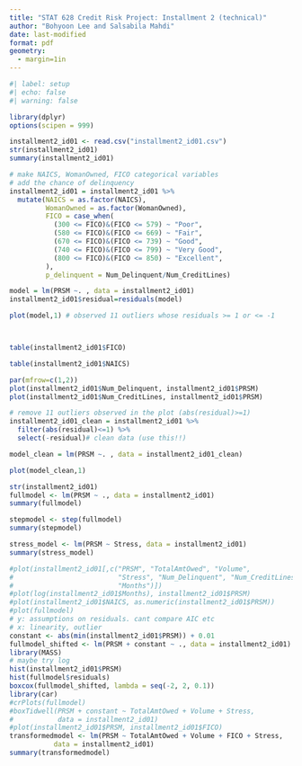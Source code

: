 ```yaml
---
title: "STAT 628 Credit Risk Project: Installment 2 (technical)"
author: "Bohyoon Lee and Salsabila Mahdi"
date: last-modified
format: pdf
geometry:
  - margin=1in
---
```


```r
#| label: setup
#| echo: false
#| warning: false

library(dplyr)
options(scipen = 999)
```

```r
installment2_id01 <- read.csv("installment2_id01.csv")
str(installment2_id01)
summary(installment2_id01)

# make NAICS, WomanOwned, FICO categorical variables
# add the chance of delinquency
installment2_id01 = installment2_id01 %>%
  mutate(NAICS = as.factor(NAICS),
         WomanOwned = as.factor(WomanOwned),
         FICO = case_when(
           (300 <= FICO)&(FICO <= 579) ~ "Poor",
           (580 <= FICO)&(FICO <= 669) ~ "Fair",
           (670 <= FICO)&(FICO <= 739) ~ "Good",
           (740 <= FICO)&(FICO <= 799) ~ "Very Good",
           (800 <= FICO)&(FICO <= 850) ~ "Excellent",
         ),
         p_delinquent = Num_Delinquent/Num_CreditLines)

model = lm(PRSM ~. , data = installment2_id01)
installment2_id01$residual=residuals(model)

plot(model,1) # observed 11 outliers whose residuals >= 1 or <= -1



table(installment2_id01$FICO)

table(installment2_id01$NAICS)

par(mfrow=c(1,2))
plot(installment2_id01$Num_Delinquent, installment2_id01$PRSM)
plot(installment2_id01$Num_CreditLines, installment2_id01$PRSM)

```


```r
# remove 11 outliers observed in the plot (abs(residual)>=1)
installment2_id01_clean = installment2_id01 %>% 
  filter(abs(residual)<=1) %>% 
  select(-residual)# clean data (use this!!)

model_clean = lm(PRSM ~. , data = installment2_id01_clean) 

plot(model_clean,1)

```

```r
str(installment2_id01)
fullmodel <- lm(PRSM ~ ., data = installment2_id01)
summary(fullmodel)

stepmodel <- step(fullmodel)
summary(stepmodel)

stress_model <- lm(PRSM ~ Stress, data = installment2_id01)
summary(stress_model)
```

```r
#plot(installment2_id01[,c("PRSM", "TotalAmtOwed", "Volume",
#                          "Stress", "Num_Delinquent", "Num_CreditLines",
#                          "Months")])
#plot(log(installment2_id01$Months), installment2_id01$PRSM)
#plot(installment2_id01$NAICS, as.numeric(installment2_id01$PRSM))
#plot(fullmodel)
# y: assumptions on residuals. cant compare AIC etc
# x: linearity, outlier
constant <- abs(min(installment2_id01$PRSM)) + 0.01
fullmodel_shifted <- lm(PRSM + constant ~ ., data = installment2_id01)
library(MASS)
# maybe try log
hist(installment2_id01$PRSM)
hist(fullmodel$residuals)
boxcox(fullmodel_shifted, lambda = seq(-2, 2, 0.1))
library(car)
#crPlots(fullmodel)
#boxTidwell(PRSM + constant ~ TotalAmtOwed + Volume + Stress,
#           data = installment2_id01)
#plot(installment2_id01$PRSM, installment2_id01$FICO)
transformedmodel <- lm(PRSM ~ TotalAmtOwed + Volume + FICO + Stress,
           data = installment2_id01)
summary(transformedmodel)
```

